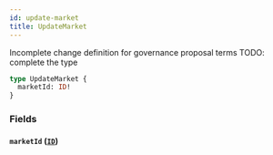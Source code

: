 ```yaml
---
id: update-market
title: UpdateMarket
---
```



Incomplete change definition for governance proposal terms
TODO: complete the type

```graphql
type UpdateMarket {
  marketId: ID!
}
```


### Fields

#### `marketId` ([`ID`](/docs/mainnet/graphql/scalars/id))






